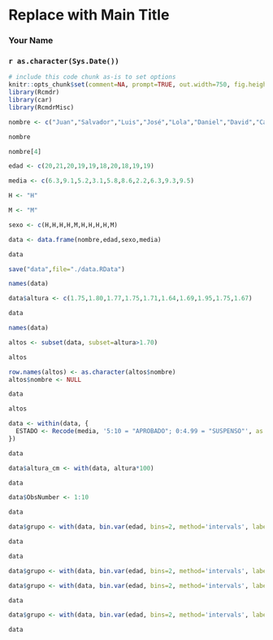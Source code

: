 <!-- R Commander Markdown Template -->

Replace with Main Title
=======================

### Your Name

### `r as.character(Sys.Date())`

```r
# include this code chunk as-is to set options
knitr::opts_chunk$set(comment=NA, prompt=TRUE, out.width=750, fig.height=8, fig.width=8)
library(Rcmdr)
library(car)
library(RcmdrMisc)
```




```r
nombre <- c("Juan","Salvador","Luis","José","Lola","Daniel","David","Carlos","Agustín","Maite")
```

```r
nombre
```

```r
nombre[4]
```

```r
edad <- c(20,21,20,19,19,18,20,18,19,19)
```


```r
media <- c(6.3,9.1,5.2,3.1,5.8,8.6,2.2,6.3,9.3,9.5)
```


```r
H <- "H"
```

```r
M <- "M"
```

```r
sexo <- c(H,H,H,H,M,H,H,H,H,M)
```

```r
data <- data.frame(nombre,edad,sexo,media)
```

```r
data
```

```r
save("data",file="./data.RData")
```

```r
names(data)
```

```r
data$altura <- c(1.75,1.80,1.77,1.75,1.71,1.64,1.69,1.95,1.75,1.67)
```

```r
data
```

```r
names(data)
```

```r
altos <- subset(data, subset=altura>1.70)
```

```r
altos
```

```r
row.names(altos) <- as.character(altos$nombre)
altos$nombre <- NULL
```


```r
data
```

```r
altos
```

```r
data <- within(data, {
  ESTADO <- Recode(media, '5:10 = "APROBADO"; 0:4.99 = "SUSPENSO"', as.factor.result=TRUE)
})
```

```r
data
```

```r
data$altura_cm <- with(data, altura*100)
```

```r
data
```

```r
data$ObsNumber <- 1:10
```

```r
data
```

```r
data$grupo <- with(data, bin.var(edad, bins=2, method='intervals', labels=FALSE))
```

```r
data
```



```r
data
```

```r
data$grupo <- with(data, bin.var(edad, bins=2, method='intervals', labels=c('joven','viejo')))
```

```r
data$grupo <- with(data, bin.var(edad, bins=2, method='intervals', labels=c('joven','viejo')))
```

```r
data
```

```r
data$grupo <- with(data, bin.var(edad, bins=2, method='intervals', labels=c('grupo A','grupo B')))
```

```r
data
```


